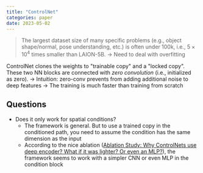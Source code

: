 ```yaml
---
title: "ControlNet"
categories: paper
date: 2023-05-02
---
```


> The largest dataset size of many specific problems (e.g., object shape/normal, pose understanding, etc.)
 is often under 100k, i.e., $5 \times 10^4$ times smaller than LAION-5B.
→ Need to deal with overfitting

ControlNet clones the weights to "trainable copy" and a "locked copy".
These two NN blocks are connected with *zero convolution* (i.e., initialized as zero).
→ Intuition: zero-conv prevents from adding additional noise to deep features
→ The training is much faster than training from scratch

## Questions
- Does it only work for spatial conditions?
  - The framework is general. But to use a trained copy in the conditioned path, you need to assume the condition has the same dimension as the input
  - According to the nice ablation ([Ablation Study: Why ControlNets use deep encoder? What if it was lighter? Or even an MLP?](https://github.com/lllyasviel/ControlNet/discussions/188)), 
    the framework seems to work with a simpler CNN or even MLP in the condition block